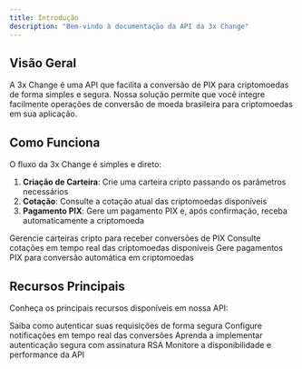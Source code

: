 ```yaml
---
title: Introdução
description: "Bem-vindo à documentação da API da 3x Change"
---
```


## Visão Geral

A 3x Change é uma API que facilita a conversão de PIX para criptomoedas de forma simples e segura. Nossa solução permite que você integre facilmente operações de conversão de moeda brasileira para criptomoedas em sua aplicação.

## Como Funciona

O fluxo da 3x Change é simples e direto:

1. **Criação de Carteira**: Crie uma carteira cripto passando os parâmetros necessários
2. **Cotação**: Consulte a cotação atual das criptomoedas disponíveis
3. **Pagamento PIX**: Gere um pagamento PIX e, após confirmação, receba automaticamente a criptomoeda

<CardGroup cols={2}>
  <Card
    title="Carteiras Cripto"
    icon="wallet"
    href="/api-reference/endpoint/create-wallet"
  >
    Gerencie carteiras cripto para receber conversões de PIX
  </Card>
  <Card
    title="Cotações"
    icon="trending-up" 
    href="/api-reference/endpoint/get-quote"
  >
    Consulte cotações em tempo real das criptomoedas disponíveis
  </Card>
  <Card
    title="Pagamentos PIX"
    icon="credit-card"
    href="/api-reference/endpoint/create-pix-payment"
  >
    Gere pagamentos PIX para conversão automática em criptomoedas
  </Card>
</CardGroup>

## Recursos Principais

Conheça os principais recursos disponíveis em nossa API:

<CardGroup cols={2}>
  <Card
    title="Autenticação"
    icon="key"
    href="/authentication"
  >
    Saiba como autenticar suas requisições de forma segura
  </Card>
  <Card
    title="Webhooks"
    icon="bell"
    href="/api-reference/webhook/webhook-payment"
  >
    Configure notificações em tempo real das conversões
  </Card>
  <Card
    title="Assinatura RSA"
    icon="shield-check"
    href="/rsa"
  >
    Aprenda a implementar autenticação segura com assinatura RSA
  </Card>
  <Card
    title="Status de Serviço"
    icon="signal"
    href="/api-reference/status"
  >
    Monitore a disponibilidade e performance da API
  </Card>
</CardGroup>
